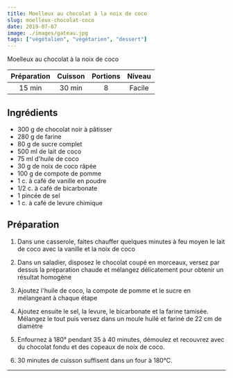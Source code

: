 ```yaml
---
title: Moelleux au chocolat à la noix de coco
slug: moelleux-chocolat-coco
date: 2019-07-07
image: ./images/gateau.jpg
tags: ["végétalien", "végétarien", "dessert"]
---
```


<StyledParagraph>Moelleux au chocolat à la noix de coco</StyledParagraph>

| Préparation | Cuisson | Portions | Niveau |
| :-: | :-: | :-: | :-: |
| 15 min | 30 min | 8 | Facile |

## Ingrédients
- <ListItem>300 g de chocolat noir à pâtisser</ListItem>
- <ListItem>280 g de farine</ListItem>
- <ListItem>80 g de sucre complet</ListItem>
- <ListItem>500 ml de lait de coco</ListItem>
- <ListItem>75 ml d'huile de coco</ListItem>
- <ListItem>30 g de noix de coco râpée</ListItem>
- <ListItem>100 g de compote de pomme</ListItem>
- <ListItem>1 c. à café de vanille en poudre</ListItem>
- <ListItem>1/2 c. à café de bicarbonate</ListItem>
- <ListItem>1 pincée de sel</ListItem>
- <ListItem>1 c. à café de levure chimique</ListItem>

## Préparation

1. Dans une casserole, faites chauffer quelques minutes à feu moyen le lait de coco avec la vanille et la noix de coco

2. Dans un saladier, disposez le chocolat coupé en morceaux, versez par dessus la préparation chaude et mélangez délicatement pour obtenir un résultat homogène

3. Ajoutez l'huile de coco, la compote de pomme et le sucre en mélangeant à chaque étape

4. Ajoutez ensuite le sel, la levure, le bicarbonate et la farine tamisée. Mélangez le tout puis versez dans un moule huilé et fariné de 22 cm de diamètre

5. Enfournez à 180° pendant 35 à 40 minutes, démoulez et recouvrez avec du chocolat fondu et des copeaux de noix de coco.

6. 30 minutes de cuisson suffisent dans un four à 180°C.

---
